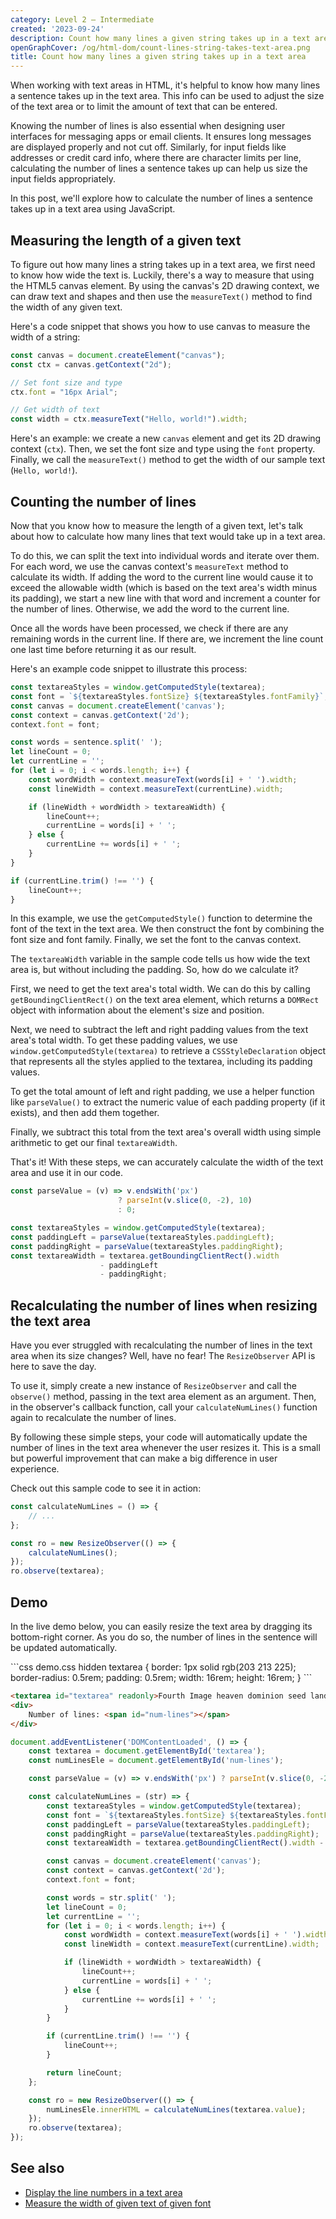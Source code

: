 ```yaml
---
category: Level 2 — Intermediate
created: '2023-09-24'
description: Count how many lines a given string takes up in a text area with JavaScript
openGraphCover: /og/html-dom/count-lines-string-takes-text-area.png
title: Count how many lines a given string takes up in a text area
---
```


When working with text areas in HTML, it's helpful to know how many lines a sentence takes up in the text area. This info can be used to adjust the size of the text area or to limit the amount of text that can be entered.

Knowing the number of lines is also essential when designing user interfaces for messaging apps or email clients. It ensures long messages are displayed properly and not cut off. Similarly, for input fields like addresses or credit card info, where there are character limits per line, calculating the number of lines a sentence takes up can help us size the input fields appropriately.

In this post, we'll explore how to calculate the number of lines a sentence takes up in a text area using JavaScript.

## Measuring the length of a given text

To figure out how many lines a string takes up in a text area, we first need to know how wide the text is. Luckily, there's a way to measure that using the HTML5 canvas element. By using the canvas's 2D drawing context, we can draw text and shapes and then use the `measureText()` method to find the width of any given text.

Here's a code snippet that shows you how to use canvas to measure the width of a string:

```js
const canvas = document.createElement("canvas");
const ctx = canvas.getContext("2d");

// Set font size and type
ctx.font = "16px Arial";

// Get width of text
const width = ctx.measureText("Hello, world!").width;
```

Here's an example: we create a new `canvas` element and get its 2D drawing context (`ctx`). Then, we set the font size and type using the `font` property. Finally, we call the `measureText()` method to get the width of our sample text (`Hello, world!`).

## Counting the number of lines

Now that you know how to measure the length of a given text, let's talk about how to calculate how many lines that text would take up in a text area.

To do this, we can split the text into individual words and iterate over them. For each word, we use the canvas context's `measureText` method to calculate its width. If adding the word to the current line would cause it to exceed the allowable width (which is based on the text area's width minus its padding), we start a new line with that word and increment a counter for the number of lines. Otherwise, we add the word to the current line.

Once all the words have been processed, we check if there are any remaining words in the current line. If there are, we increment the line count one last time before returning it as our result.

Here's an example code snippet to illustrate this process:

```js
const textareaStyles = window.getComputedStyle(textarea);
const font = `${textareaStyles.fontSize} ${textareaStyles.fontFamily}`;
const canvas = document.createElement('canvas');
const context = canvas.getContext('2d');
context.font = font;

const words = sentence.split(' ');
let lineCount = 0;
let currentLine = '';
for (let i = 0; i < words.length; i++) {
    const wordWidth = context.measureText(words[i] + ' ').width;
    const lineWidth = context.measureText(currentLine).width;

    if (lineWidth + wordWidth > textareaWidth) {
        lineCount++;
        currentLine = words[i] + ' ';
    } else {
        currentLine += words[i] + ' ';
    }
}

if (currentLine.trim() !== '') {
    lineCount++;
}
```

In this example, we use the `getComputedStyle()` function to determine the font of the text in the text area. We then construct the font by combining the font size and font family. Finally, we set the font to the canvas context.

The `textareaWidth` variable in the sample code tells us how wide the text area is, but without including the padding. So, how do we calculate it?

First, we need to get the text area's total width. We can do this by calling `getBoundingClientRect()` on the text area element, which returns a `DOMRect` object with information about the element's size and position.

Next, we need to subtract the left and right padding values from the text area's total width. To get these padding values, we use `window.getComputedStyle(textarea)` to retrieve a `CSSStyleDeclaration` object that represents all the styles applied to the textarea, including its padding values.

To get the total amount of left and right padding, we use a helper function like `parseValue()` to extract the numeric value of each padding property (if it exists), and then add them together.

Finally, we subtract this total from the text area's overall width using simple arithmetic to get our final `textareaWidth`.

That's it! With these steps, we can accurately calculate the width of the text area and use it in our code.

```js
const parseValue = (v) => v.endsWith('px')
                        ? parseInt(v.slice(0, -2), 10)
                        : 0;

const textareaStyles = window.getComputedStyle(textarea);
const paddingLeft = parseValue(textareaStyles.paddingLeft);
const paddingRight = parseValue(textareaStyles.paddingRight);
const textareaWidth = textarea.getBoundingClientRect().width
                    - paddingLeft
                    - paddingRight;
```

## Recalculating the number of lines when resizing the text area

Have you ever struggled with recalculating the number of lines in the text area when its size changes? Well, have no fear! The `ResizeObserver` API is here to save the day.

To use it, simply create a new instance of `ResizeObserver` and call the `observe()` method, passing in the text area element as an argument. Then, in the observer's callback function, call your `calculateNumLines()` function again to recalculate the number of lines.

By following these simple steps, your code will automatically update the number of lines in the text area whenever the user resizes it. This is a small but powerful improvement that can make a big difference in user experience.

Check out this sample code to see it in action:

```js
const calculateNumLines = () => {
    // ...
};

const ro = new ResizeObserver(() => {
    calculateNumLines();
});
ro.observe(textarea);
```

## Demo

In the live demo below, you can easily resize the text area by dragging its bottom-right corner. As you do so, the number of lines in the sentence will be updated automatically.

<Playground>
```css demo.css hidden
textarea {
    border: 1px solid rgb(203 213 225);
    border-radius: 0.5rem;
    padding: 0.5rem;
    width: 16rem;
    height: 16rem;
}
```

```html index.html
<textarea id="textarea" readonly>Fourth Image heaven dominion seed land shall light seas form it our signs wherein male Meat greater it divided appear lights she'd seasons together fowl every darkness light divided rule hath so it.</textarea>
<div>
    Number of lines: <span id="num-lines"></span>
</div>
```

```js scripts.js
document.addEventListener('DOMContentLoaded', () => {
    const textarea = document.getElementById('textarea');
    const numLinesEle = document.getElementById('num-lines');

    const parseValue = (v) => v.endsWith('px') ? parseInt(v.slice(0, -2), 10) : 0;

    const calculateNumLines = (str) => {
        const textareaStyles = window.getComputedStyle(textarea);
        const font = `${textareaStyles.fontSize} ${textareaStyles.fontFamily}`;
        const paddingLeft = parseValue(textareaStyles.paddingLeft);
        const paddingRight = parseValue(textareaStyles.paddingRight);
        const textareaWidth = textarea.getBoundingClientRect().width - paddingLeft - paddingRight;

        const canvas = document.createElement('canvas');
        const context = canvas.getContext('2d');
        context.font = font;

        const words = str.split(' ');
        let lineCount = 0;
        let currentLine = '';
        for (let i = 0; i < words.length; i++) {
            const wordWidth = context.measureText(words[i] + ' ').width;
            const lineWidth = context.measureText(currentLine).width;

            if (lineWidth + wordWidth > textareaWidth) {
                lineCount++;
                currentLine = words[i] + ' ';
            } else {
                currentLine += words[i] + ' ';
            }
        }

        if (currentLine.trim() !== '') {
            lineCount++;
        }

        return lineCount;
    };

    const ro = new ResizeObserver(() => {
        numLinesEle.innerHTML = calculateNumLines(textarea.value);
    });
    ro.observe(textarea);
});
```
</Playground>

## See also

-   [Display the line numbers in a text area](https://phuoc.ng/collection/html-dom/display-the-line-numbers-in-a-text-area)
-   [Measure the width of given text of given font](https://phuoc.ng/collection/html-dom/measure-the-width-of-given-text-of-given-font)
